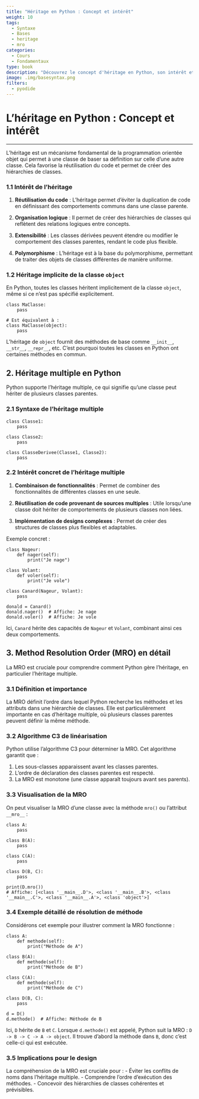 ```yaml
---
title: "Héritage en Python : Concept et intérêt"
weight: 10
tags:
  - Syntaxe
  - Bases
  - heritage
  - mro
categories:
  - Cours
  - Fondamentaux
type: book
description: "Découvrez le concept d'héritage en Python, son intérêt et son application dans la création de hiérarchies de classes. Apprenez comment Python gère l'héritage implicite de la classe `object`, l'héritage multiple, et la résolution de l'ordre des méthodes (MRO)."
image: .img/basesyntax.png
filters:
  - pyodide
---
```


#  L'héritage en Python : Concept et intérêt

---

L'héritage est un mécanisme fondamental de la programmation orientée objet qui permet à une classe de baser sa définition sur celle d'une autre classe. Cela favorise la réutilisation du code et permet de créer des hiérarchies de classes.

### 1.1 Intérêt de l'héritage

1. **Réutilisation du code** : L'héritage permet d'éviter la duplication de code en définissant des comportements communs dans une classe parente.

2. **Organisation logique** : Il permet de créer des hiérarchies de classes qui reflètent des relations logiques entre concepts.

3. **Extensibilité** : Les classes dérivées peuvent étendre ou modifier le comportement des classes parentes, rendant le code plus flexible.

4. **Polymorphisme** : L'héritage est à la base du polymorphisme, permettant de traiter des objets de classes différentes de manière uniforme.

### 1.2 Héritage implicite de la classe `object`

En Python, toutes les classes héritent implicitement de la classe `object`, même si ce n'est pas spécifié explicitement.

```pyodide-python
class MaClasse:
    pass

# Est équivalent à :
class MaClasse(object):
    pass
```

L'héritage de `object` fournit des méthodes de base comme `__init__`, `__str__`, `__repr__`, etc. C'est pourquoi toutes les classes en Python ont certaines méthodes en commun.

## 2. Héritage multiple en Python

Python supporte l'héritage multiple, ce qui signifie qu'une classe peut hériter de plusieurs classes parentes.

### 2.1 Syntaxe de l'héritage multiple

```pyodide-python
class Classe1:
    pass

class Classe2:
    pass

class ClasseDerivee(Classe1, Classe2):
    pass
```

### 2.2 Intérêt concret de l'héritage multiple

1. **Combinaison de fonctionnalités** : Permet de combiner des fonctionnalités de différentes classes en une seule.

2. **Réutilisation de code provenant de sources multiples** : Utile lorsqu'une classe doit hériter de comportements de plusieurs classes non liées.

3. **Implémentation de designs complexes** : Permet de créer des structures de classes plus flexibles et adaptables.

Exemple concret :

```pyodide-python
class Nageur:
    def nager(self):
        print("Je nage")

class Volant:
    def voler(self):
        print("Je vole")

class Canard(Nageur, Volant):
    pass

donald = Canard()
donald.nager()  # Affiche: Je nage
donald.voler()  # Affiche: Je vole
```

Ici, `Canard` hérite des capacités de `Nageur` et `Volant`, combinant ainsi ces deux comportements.

## 3. Method Resolution Order (MRO) en détail

La MRO est cruciale pour comprendre comment Python gère l'héritage, en particulier l'héritage multiple.

### 3.1 Définition et importance

La MRO définit l'ordre dans lequel Python recherche les méthodes et les attributs dans une hiérarchie de classes. Elle est particulièrement importante en cas d'héritage multiple, où plusieurs classes parentes peuvent définir la même méthode.

### 3.2 Algorithme C3 de linéarisation

Python utilise l'algorithme C3 pour déterminer la MRO. Cet algorithme garantit que :

1. Les sous-classes apparaissent avant les classes parentes.
2. L'ordre de déclaration des classes parentes est respecté.
3. La MRO est monotone (une classe apparaît toujours avant ses parents).

### 3.3 Visualisation de la MRO

On peut visualiser la MRO d'une classe avec la méthode `mro()` ou l'attribut `__mro__` :

```pyodide-python
class A:
    pass

class B(A):
    pass

class C(A):
    pass

class D(B, C):
    pass

print(D.mro())
# Affiche: [<class '__main__.D'>, <class '__main__.B'>, <class '__main__.C'>, <class '__main__.A'>, <class 'object'>]
```

### 3.4 Exemple détaillé de résolution de méthode

Considérons cet exemple pour illustrer comment la MRO fonctionne :

```pyodide-python
class A:
    def methode(self):
        print("Méthode de A")

class B(A):
    def methode(self):
        print("Méthode de B")

class C(A):
    def methode(self):
        print("Méthode de C")

class D(B, C):
    pass

d = D()
d.methode()  # Affiche: Méthode de B
```

Ici, `D` hérite de `B` et `C`. Lorsque `d.methode()` est appelé, Python suit la MRO : `D -> B -> C -> A -> object`. Il trouve d'abord la méthode dans `B`, donc c'est celle-ci qui est exécutée.

### 3.5 Implications pour le design

La compréhension de la MRO est cruciale pour :
- Éviter les conflits de noms dans l'héritage multiple.
- Comprendre l'ordre d'exécution des méthodes.
- Concevoir des hiérarchies de classes cohérentes et prévisibles.
